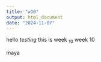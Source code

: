 ```yaml
---
title: "w10"
output: html_document
date: "2024-11-07"
---
```


hello *testing* this is week ~10~ week 10

maya

